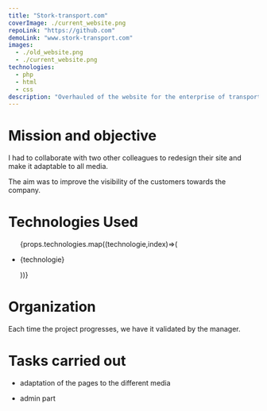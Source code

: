 ```yaml
---
title: "Stork-transport.com"
coverImage: ./current_website.png
repoLink: "https://github.com"
demoLink: "www.stork-transport.com"
images: 
  - ./old_website.png
  - ./current_website.png
technologies:
  - php
  - html
  - css
description: "Overhauled of the website for the enterprise of transportation of goods and people Stork-transport"
--- 
```

# Mission and objective

I had to collaborate with two other colleagues to redesign their site and make it adaptable to all media.

The aim was to improve the visibility of the customers towards the company. 
# Technologies Used

<ul>
 {props.technologies.map((technologie,index)=>(
    <li key={index}>
       <p>{technologie}</p> 
      </li>
 ))} 
 </ul>
 

# Organization

Each time the project progresses, we have it validated by the manager.
 
# Tasks carried out

- adaptation of the pages to the different media

- admin part